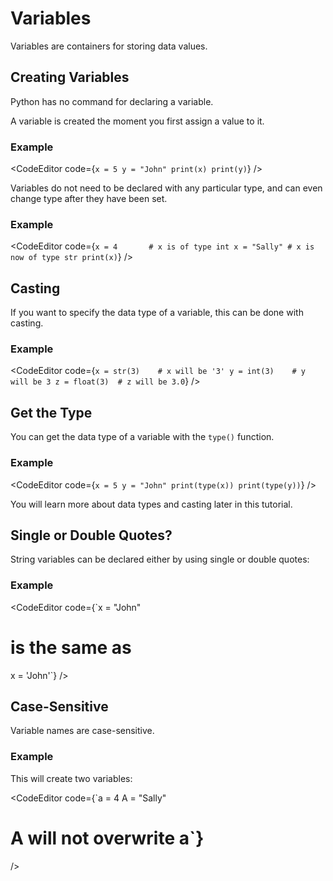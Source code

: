 # Variables

Variables are containers for storing data values.

## Creating Variables

Python has no command for declaring a variable.

A variable is created the moment you first assign a value to it.

### Example

<CodeEditor
  code={`x = 5
y = "John"
print(x)
print(y)`}
/>

Variables do not need to be declared with any particular type, and can even change type after they have been set.

### Example

<CodeEditor
  code={`x = 4       # x is of type int
x = "Sally" # x is now of type str
print(x)`}
/>

## Casting

If you want to specify the data type of a variable, this can be done with casting.

### Example

<CodeEditor
  code={`x = str(3)    # x will be '3'
y = int(3)    # y will be 3
z = float(3)  # z will be 3.0`}
/>

## Get the Type

You can get the data type of a variable with the `type()` function.

### Example

<CodeEditor
  code={`x = 5
y = "John"
print(type(x))
print(type(y))`}
/>

You will learn more about data types and casting later in this tutorial.

## Single or Double Quotes?

String variables can be declared either by using single or double quotes:

### Example

<CodeEditor
  code={`x = "John"
# is the same as
x = 'John'`}
/>

## Case-Sensitive

Variable names are case-sensitive.

### Example

This will create two variables:

<CodeEditor
  code={`a = 4
A = "Sally"
# A will not overwrite a`}
/>
